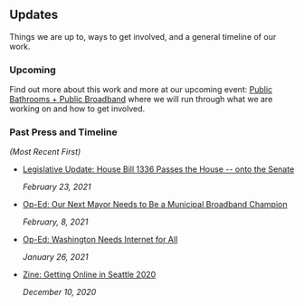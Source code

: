 ## Updates

Things we are up to, ways to get involved, and a general timeline of our work.

### Upcoming

Find out more about this work and more at our upcoming event:
[Public Bathrooms + Public Broadband](https://www.eventbrite.com/e/share-the-cities-public-bathrooms-public-broadband-sun-328-1130-am-tickets-140719781655?aff=ebdsoporgprofile)
where we will run through what we are working on and how to get involved.

### Past Press and Timeline

_(Most Recent First)_

- [Legislative Update: House Bill 1336 Passes the House -- onto the Senate](https://app.leg.wa.gov/billsummary?BillNumber=1336&Year=2021&Initiative=false)

  _February 23, 2021_

- [Op-Ed: Our Next Mayor Needs to Be a Municipal Broadband Champion](https://www.thestranger.com/slog/2021/02/08/55175946/our-next-mayor-needs-to-be-a-municipal-broadband-champion)

  _February, 8, 2021_

- [Op-Ed: Washington Needs Internet for All](https://www.theurbanist.org/2021/01/26/op-ed-washington-needs-internet-for-all/)

  _January 26, 2021_

- [Zine: Getting Online in Seattle 2020](https://drive.google.com/file/d/1FChaeJ77dL04GbN1mQcVAHt-mT99-qzb/view?usp=sharing)

  _December 10, 2020_

